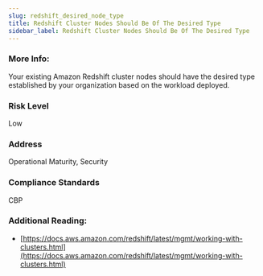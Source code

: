 ```yaml
---
slug: redshift_desired_node_type
title: Redshift Cluster Nodes Should Be Of The Desired Type
sidebar_label: Redshift Cluster Nodes Should Be Of The Desired Type
---
```


### More Info:

Your existing Amazon Redshift cluster nodes should have the desired type established by your organization based on the workload deployed.

### Risk Level

Low

### Address

Operational Maturity, Security

### Compliance Standards

CBP

### Additional Reading:

- [https://docs.aws.amazon.com/redshift/latest/mgmt/working-with-clusters.html](https://docs.aws.amazon.com/redshift/latest/mgmt/working-with-clusters.html) 

